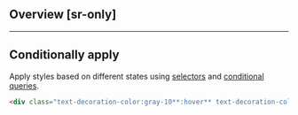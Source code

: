 ## Overview [sr-only]
<Overview/>

---

## Conditionally apply
Apply styles based on different states using [selectors](/guide/state-selectors) and [conditional queries](/guide/conditional-queries).
```html
<div class="text-decoration-color:gray-10**:hover** text-decoration-color:gray-10**@sm** text-decoration-color:gray-10**@dark** text-decoration-color:gray-10**@print**">…</div>
```

